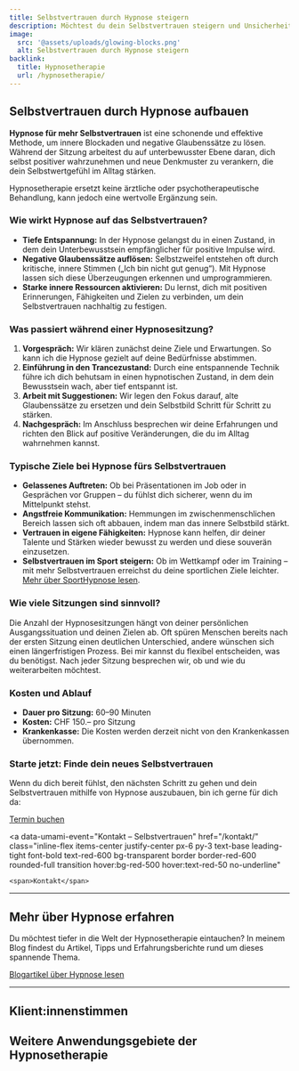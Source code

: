 ```yaml
---
title: Selbstvertrauen durch Hypnose steigern
description: Möchtest du dein Selbstvertrauen steigern und Unsicherheiten hinter dir lassen? Entdecke, wie Hypnose dir helfen kann, gelassener aufzutreten, deine innere Stärke zu finden und dein Selbstbewusstsein langfristig zu stärken.
image:
  src: '@assets/uploads/glowing-blocks.png'
  alt: Selbstvertrauen durch Hypnose steigern
backlink:
  title: Hypnosetherapie
  url: /hypnosetherapie/
---
```



## Selbstvertrauen durch Hypnose aufbauen

**Hypnose für mehr Selbstvertrauen** ist eine schonende und effektive Methode, um innere Blockaden und negative Glaubenssätze zu lösen. Während der Sitzung arbeitest du auf unterbewusster Ebene daran, dich selbst positiver wahrzunehmen und neue Denkmuster zu verankern, die dein Selbstwertgefühl im Alltag stärken.

Hypnosetherapie ersetzt keine ärztliche oder psychotherapeutische Behandlung, kann jedoch eine wertvolle Ergänzung sein.

<section class="prose sm:prose-lg mt-12">
    <script type="application/ld+json">
      {`
        {
          "@context": "https://schema.org",
          "@type": "VideoObject",
          "name": "Stärke dein Selbstwertgefühl mit Hypnose",
          "description": "In diesem Video ermutige ich dich, deinen eigenen Weg zu gehen und deine Träume zu verfolgen, egal wie die Umstände oder die Meinungen anderer aussehen. Es ist wichtig, in deiner eigenen Farbe zu leuchten und auch in schwierigen Zeiten weiterzumachen. Wenn du einen kleinen Schubs in die richtige Richtung brauchst, kann Hypnose eine wertvolle Unterstützung sein. ",
          "uploadDate": "2025-01-02T08:00:00+08:00",
          "embedUrl": "https://www.youtube.com/embed/gFI81bx633g?rel=0&controls=1&modestbranding=1&showinfo=0&color=white&vq=hd1080",
          "thumbnailUrl": "https://img.youtube.com/vi/gFI81bx633g/maxresdefault.jpg",
          "duration": "PT1M28S"
        }
      `}
    </script> 
    <YouTube id="gFI81bx633g" />
</section>

### Wie wirkt Hypnose auf das Selbstvertrauen?

- **Tiefe Entspannung:** In der Hypnose gelangst du in einen Zustand, in dem dein Unterbewusstsein empfänglicher für positive Impulse wird.  
- **Negative Glaubenssätze auflösen:** Selbstzweifel entstehen oft durch kritische, innere Stimmen („Ich bin nicht gut genug“). Mit Hypnose lassen sich diese Überzeugungen erkennen und umprogrammieren.  
- **Starke innere Ressourcen aktivieren:** Du lernst, dich mit positiven Erinnerungen, Fähigkeiten und Zielen zu verbinden, um dein Selbstvertrauen nachhaltig zu festigen.  


### Was passiert während einer Hypnosesitzung?

1. **Vorgespräch:** Wir klären zunächst deine Ziele und Erwartungen. So kann ich die Hypnose gezielt auf deine Bedürfnisse abstimmen.  
2. **Einführung in den Trancezustand:** Durch eine entspannende Technik führe ich dich behutsam in einen hypnotischen Zustand, in dem dein Bewusstsein wach, aber tief entspannt ist.  
3. **Arbeit mit Suggestionen:** Wir legen den Fokus darauf, alte Glaubenssätze zu ersetzen und dein Selbstbild Schritt für Schritt zu stärken.  
4. **Nachgespräch:** Im Anschluss besprechen wir deine Erfahrungen und richten den Blick auf positive Veränderungen, die du im Alltag wahrnehmen kannst.

### Typische Ziele bei Hypnose fürs Selbstvertrauen

- **Gelassenes Auftreten:** Ob bei Präsentationen im Job oder in Gesprächen vor Gruppen – du fühlst dich sicherer, wenn du im Mittelpunkt stehst.  
- **Angstfreie Kommunikation:** Hemmungen im zwischenmenschlichen Bereich lassen sich oft abbauen, indem man das innere Selbstbild stärkt.  
- **Vertrauen in eigene Fähigkeiten:** Hypnose kann helfen, dir deiner Talente und Stärken wieder bewusst zu werden und diese souverän einzusetzen.
- **Selbstvertrauen im Sport steigern:** Ob im Wettkampf oder im Training – mit mehr Selbstvertrauen erreichst du deine sportlichen Ziele leichter. [Mehr über SportHypnose lesen](/hypnosetherapie/sporthypnose/).

### Wie viele Sitzungen sind sinnvoll?

Die Anzahl der Hypnosesitzungen hängt von deiner persönlichen Ausgangssituation und deinen Zielen ab. Oft spüren Menschen bereits nach der ersten Sitzung einen deutlichen Unterschied, andere wünschen sich einen längerfristigen Prozess. Bei mir kannst du flexibel entscheiden, was du benötigst. Nach jeder Sitzung besprechen wir, ob und wie du weiterarbeiten möchtest.

### Kosten und Ablauf

- **Dauer pro Sitzung:** 60–90 Minuten  
- **Kosten:** CHF 150.– pro Sitzung  
- **Krankenkasse:** Die Kosten werden derzeit nicht von den Krankenkassen übernommen.  


### Starte jetzt: Finde dein neues Selbstvertrauen

Wenn du dich bereit fühlst, den nächsten Schritt zu gehen und dein Selbstvertrauen mithilfe von Hypnose auszubauen, bin ich gerne für dich da:

<div class="flex flex-wrap gap-4">
  <a
    data-umami-event="Termin buchen – Selbstvertrauen"
    href="/termin/"
    class="inline-flex no-prose items-center justify-center px-6 py-3 text-base leading-tight font-bold text-white bg-red-600 border border-red-600 rounded-full transition hover:bg-red-500 hover:text-red-50 no-underline"
  >
    <span>Termin buchen</span>
  </a>

  <a
    data-umami-event="Kontakt – Selbstvertrauen"
    href="/kontakt/"
    class="inline-flex items-center justify-center px-6 py-3 text-base leading-tight font-bold text-red-600 bg-transparent border border-red-600 rounded-full transition hover:bg-red-500 hover:text-red-50 no-underline"
  >
    <span>Kontakt</span>
  </a>
</div>

<hr class="border-gray-400" />

## Mehr über Hypnose erfahren

Du möchtest tiefer in die Welt der Hypnosetherapie eintauchen? In meinem Blog findest du Artikel, Tipps und Erfahrungsberichte rund um dieses spannende Thema.

<a href="/blog/" class="inline-flex items-center justify-center px-6 py-3 text-base leading-tight font-bold text-red-600 bg-transparent border border-red-600 rounded-full transition hover:bg-red-500 hover:text-red-50 no-underline">
  <span>Blogartikel über Hypnose lesen</span>
</a>

<hr class="border-gray-400" />

## Klient:innenstimmen
<div className="not-prose">
  <Testimonials ids={[3]} noTitle />
</div>

## Weitere Anwendungsgebiete der Hypnosetherapie

<SubPagesTopics id="hypnotherapy" exclude="/hypnosetherapie/selbstvertrauen/" columns={3} />

